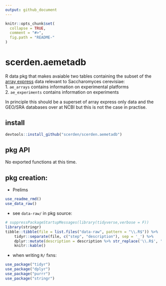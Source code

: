 ```yaml
---
output: github_document
---
```


<!-- README.md is generated from README.Rmd. Please edit that file -->

```r
knitr::opts_chunk$set(
  collapse = TRUE,
  comment = "#>",
  fig.path = "README-"
)
```


# scerden.aemetadb

R data pkg that makes avaiable two tables containing the subset of the 
[array express](http://www.ebi.ac.uk/arrayexpress/) data relevant to Saccharomyces cerevisiae:  
1. `ae_arrays` contains information on experimental platforms  
2. `ae_experiments` contains information on experiments  

In principle this should be a superset of array express only data and the GEO/SRA databases over 
at NCBI but this is not the case in practise.  

## install

```r
devtools::install_github("scerden/scerden.aemetadb")
```

## pkg API

No exported functions at this time.

## pkg creation:

* Prelims  
```r
use_readme_rmd()
use_data_raw()
```

* see `data-raw/` in pkg source:    
```r
# suppressPackageStartupMessages(library(tidyverse,verbose = F))
library(stringr)
tibble::tibble(file = list.files("data-raw", pattern = "\\.R$")) %>% 
    tidyr::separate(file, c("step", "description"), sep = '_') %>% 
    dplyr::mutate(description = description %>% str_replace('\\.R$', '') %>% str_replace_all('-', ' ')) %>% 
    knitr::kable()
```

* when writing `R/` fxns:  
```r
use_package("tidyr")
use_package("dplyr")
use_package("purrr")
use_package("stringr")
```
